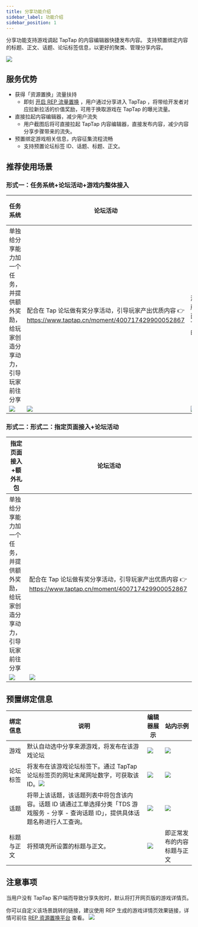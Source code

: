 ```yaml
---
title: 分享功能介绍
sidebar_label: 功能介绍
sidebar_position: 1
---
```


分享功能支持游戏调起 TapTap 的内容编辑器快捷发布内容。
支持预置绑定内容的标题、正文、话题、论坛标签信息，以更好的聚类、管理分享内容。

![](https://img.tapimg.com/market/images/274496c439e6758e3f17d4eeadf04ba0.png)

## 服务优势
- 获得「资源置换」流量扶持
    - 即刻 [开启 REP 流量置换](https://rep.taptap.cn/) ，用户通过分享进入 TapTap ，将带给开发者对应拉新拉活的价值奖励，可用于换取游戏在 TapTap 的曝光流量。
- 直接拉起内容编辑器，减少用户流失
    - 用户截图后将可直接拉起 TapTap 内容编辑器，直接发布内容，减少内容分享步骤带来的流失。
- 预置绑定游戏相关信息，内容征集流程流畅
    - 支持预置论坛标签 ID、话题、标题、正文。

## 推荐使用场景
### 形式一：任务系统+论坛活动+游戏内整体接入
|          任务系统          |          论坛活动          |     游戏内整体接入     |
|---------------------------|--------------------------|----------------------|
|单独给分享能力加一个任务，并提供额外奖励，给玩家创造分享动力，引导玩家前往分享|配合在 Tap 论坛做有奖分享活动，引导玩家产出优质内容 👉 https://www.taptap.cn/moment/400717429900052867 |游戏内所有页面接入 TapTap 的分享|
|![](https://img.tapimg.com/market/images/d936c0e1e78edcb506d5e78ffab14f94.png)|![](https://img.tapimg.com/market/images/12c5199e9385c25f579d289a8324929f.png)|![](https://img.tapimg.com/market/images/276f713cc221efb14c504dfd54c0aa40.png)|

### 形式二：形式二：指定页面接入+论坛活动
|          指定页面接入+额外礼包          |          论坛活动          |
|-------------------------------------|--------------------------|
|单独给分享能力加一个任务，并提供额外奖励，给玩家创造分享动力，引导玩家前往分享|配合在 Tap 论坛做有奖分享活动，引导玩家产出优质内容 👉 https://www.taptap.cn/moment/400717429900052867 |
|![](https://img.tapimg.com/market/images/b5d9e5ecb8086e43b6a75661e0d24e26.png)|![](https://img.tapimg.com/market/images/12c5199e9385c25f579d289a8324929f.png)|

## 预置绑定信息
|    绑定信息    |          说明          |    编辑器展示    |   站内示例   |
|---------------|-----------------------|-----------------|------------|
|游戏|默认自动选中分享来源游戏，将发布在该游戏论坛|![](https://img.tapimg.com/market/images/94b3ff0b2d88581cd8902f5df314c408.png)|![](https://img.tapimg.com/market/images/b1d8f6558876da65531ff122fd3dfbcc.png)|
|论坛标签|将发布在该游戏论坛标签下。通过 TapTap 论坛标签页的网址末尾网址数字，可获取该 ID。![](https://img.tapimg.com/market/images/4aa9447c6e225440078a712acbd3f103.png)|![](https://img.tapimg.com/market/images/5d55956a4b98c9631ca75c9235cd0028.png)|![](https://img.tapimg.com/market/images/aa8a9d67aa598962ba43edc8eea7828f.png)|
|话题|将带上该话题，该话题列表中将包含该内容。话题 ID 请通过工单选择分类「TDS 游戏服务 - 分享 - 查询话题 ID」，提供具体话题名称进行人工查询。|![](https://img.tapimg.com/market/images/fe4de96c935cf1f65b97645376fdc6a6.png)|![](https://img.tapimg.com/market/images/a55dab71aaedc9a7b23d6a1923fb128d.png)|
|标题与正文|将预填充所设置的标题与正文。|![](https://img.tapimg.com/market/images/48b255e35f284f5f23688497c888f860.png)|即正常发布的内容标题与正文|

## 注意事项
当用户没有 TapTap 客户端而导致分享失败时，默认将打开网页版的游戏详情页。

你可以自定义该场景跳转的链接，建议使用 REP 生成的游戏详情页效果链接，详情可前往 [REP 资源置换平台](https://rep.taptap.cn/) 查看。
![](https://img.tapimg.com/market/images/ed0ac46a5fd69205ccf6677333f8f086.png)

